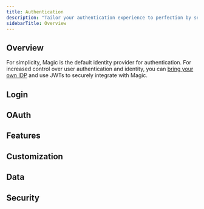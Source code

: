 ```yaml
---
title: Authentication
description: "Tailor your authentication experience to perfection by selecting from a diverse array of passwordless login options, ensuring an ideal fit for your audience. All users are provisioned with a non-custodial wallet on signup, **enabling one-click web3 onboarding experiences**."
sidebarTitle: Overview
---
```


## Overview

For simplicity, Magic is the default identity provider for authentication. For increased control over user authentication and identity, you can [bring your own IDP](/docs/embedded-wallet/authentication/login/idp) and use JWTs to securely integrate with Magic.

## Login

<CardGroup cols={3}>
  <Card
    title="Email OTP"
    icon="envelope"
    href="/docs/embedded-wallet/authentication/login/email-otp"
    horizontal
  />
  <Card
    title="SMS"
    icon="comment-dots"
    href="/docs/embedded-wallet/authentication/login/sms"
    horizontal
  />
  <Card
    title="Bring Your Own IDP"
    icon="id-card"
    href="/docs/embedded-wallet/authentication/login/idp"
    horizontal
  />
  <Card
    title="Farcaster"
    icon="tower-observation"
    href="/docs/embedded-wallet/authentication/login/farcaster"
    horizontal
  />
</CardGroup>

## OAuth

<CardGroup cols={3}>
  <Card
    title="Getting Started With OAuth"
    icon="key"
    href="/docs/embedded-wallet/authentication/login/oauth/oauth-implementation"
    horizontal
  />
  <Card
    title="Google"
    icon="google"
    href="/docs/embedded-wallet/authentication/login/oauth/social-providers/google"
    horizontal
  />
  <Card
    title="Facebook"
    icon="facebook"
    href="/docs/embedded-wallet/authentication/login/oauth/social-providers/facebook"
    horizontal
  />
  <Card
    title="Twitter"
    icon="twitter"
    href="/docs/embedded-wallet/authentication/login/oauth/social-providers/twitter"
    horizontal
  />
  <Card
    title="Apple"
    icon="apple"
    href="/docs/embedded-wallet/authentication/login/oauth/social-providers/apple"
    horizontal
  />
  <Card
    title="Discord"
    icon="discord"
    href="/docs/embedded-wallet/authentication/login/oauth/social-providers/discord"
    horizontal
  />
  <Card
    title="GitHub"
    icon="github"
    href="/docs/embedded-wallet/authentication/login/oauth/social-providers/github"
    horizontal
  />
  <Card
    title="LinkedIn"
    icon="linkedin"
    href="/docs/embedded-wallet/authentication/login/oauth/social-providers/linkedin"
    horizontal
  />
  <Card
    title="Bitbucket"
    icon="bitbucket"
    href="/docs/embedded-wallet/authentication/login/oauth/social-providers/bitbucket"
    horizontal
  />
  <Card
    title="Twitch"
    icon="twitch"
    href="/docs/embedded-wallet/authentication/login/oauth/social-providers/twitch"
    horizontal
  />
  <Card
    title="Microsoft"
    icon="microsoft"
    href="/docs/embedded-wallet/authentication/login/oauth/social-providers/microsoft"
    horizontal
  />
  <Card
    title="GitLab"
    icon="gitlab"
    href="/docs/embedded-wallet/authentication/login/oauth/social-providers/gitlab"
    horizontal
  />
  <Card
    title="Telegram"
    icon="telegram"
    href="/docs/embedded-wallet/authentication/login/oauth/social-providers/telegram"
    horizontal
  />
</CardGroup>

## Features

<CardGroup cols={3}>
  <Card
    title="MFA"
    icon="shield-halved"
    href="/docs/embedded-wallet/authentication/features/mfa"
    horizontal
  />
  <Card
    title="Advanced MFA"
    icon="shield-check"
    href="/docs/embedded-wallet/authentication/features/advanced-mfa"
    horizontal
  />
  <Card
    title="Account Recovery"
    icon="key"
    href="/docs/embedded-wallet/authentication/features/account-recovery"
    horizontal
  />
  <Card
    title="Decentralized ID"
    icon="id-card"
    href="/docs/embedded-wallet/authentication/features/decentralized-id"
    horizontal
  />
</CardGroup>

## Customization

<CardGroup cols={3}>
  <Card
    title="Login UI"
    icon="palette"
    href="/docs/embedded-wallet/authentication/customization/login-ui"
    horizontal
  />
  <Card
    title="Localization"
    icon="language"
    href="/docs/embedded-wallet/authentication/customization/localization"
    horizontal
  />
  <Card
    title="Custom Email Provider"
    icon="envelope"
    href="/docs/embedded-wallet/authentication/customization/custom-smtp"
    horizontal
  />
  <Card
    title="Custom Email Template"
    icon="file-code"
    href="/docs/embedded-wallet/authentication/customization/custom-email-template"
    horizontal
  />
  <Card
    title="Custom Twilio Configuration"
    icon="phone"
    href="/docs/embedded-wallet/authentication/customization/custom-twilio-configuration"
    horizontal
  />
</CardGroup>

## Data

<CardGroup cols={3}>
  <Card
    title="Data Export"
    icon="file-export"
    href="/docs/embedded-wallet/authentication/data/data-export"
    horizontal
  />
  <Card
    title="Email Logs"
    icon="envelope"
    href="/docs/embedded-wallet/authentication/data/email-logs"
    horizontal
  />
  <Card
    title="GDPR Deletion Request"
    icon="user-slash"
    href="/docs/embedded-wallet/authentication/data/deletion-request"
    horizontal
  />
</CardGroup>

## Security

<CardGroup cols={3}>
  <Card
    title="Access Control"
    icon="lock"
    href="/docs/embedded-wallet/authentication/security/access-control"
    horizontal
  />
  <Card
    title="Domain Allowlist"
    icon="globe"
    href="/docs/embedded-wallet/authentication/security/allowlists/domain-allowlist"
    horizontal
  />
  <Card
    title="Redirect Allowlist"
    icon="arrow-right"
    href="/docs/embedded-wallet/authentication/security/allowlists/redirect-allowlist"
    horizontal
  />
  <Card
    title="Mobile Access Allow Listing"
    icon="mobile"
    href="/docs/embedded-wallet/authentication/security/allowlists/mobile-access-allow-listing"
    horizontal
  />
  <Card
    title="Device Registration"
    icon="laptop"
    href="/docs/embedded-wallet/authentication/security/device-registration"
    horizontal
  />
  <Card
    title="Custom Session Management"
    icon="clock"
    href="/docs/embedded-wallet/authentication/security/session-management"
    horizontal
  />
</CardGroup>
